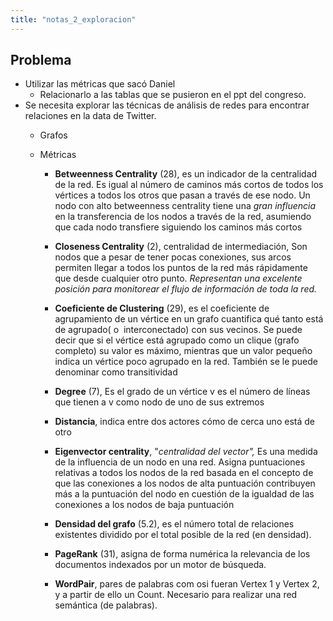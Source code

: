 ```yaml
---
title: "notas_2_exploracion"
---
```


## Problema

-   Utilizar las métricas que sacó Daniel
    -   Relacionarlo a las tablas que se pusieron en el ppt del congreso.

-   Se necesita explorar las técnicas de análisis de redes para encontrar relaciones en la data de Twitter.
    -   Grafos

    -   Métricas

        -   **Betweenness Centrality** (28), es un indicador de la centralidad de la red. Es igual al número de caminos más cortos de todos los vértices a todos los otros que pasan a través de ese nodo. Un nodo con alto betweenness centrality tiene una *gran influencia* en la transferencia de los nodos a través de la red, asumiendo que cada nodo transfiere siguiendo los caminos más cortos

        -   **Closeness Centrality** (2), centralidad de intermediación, Son nodos que a pesar de tener pocas conexiones, sus arcos permiten llegar a todos los puntos de la red más rápidamente que desde cualquier otro punto. *Representan una excelente posición para monitorear el flujo de información de toda la red.*

        -   **Coeficiente de Clustering** (29), es el coeficiente de agrupamiento de un vértice en un grafo cuantifica qué tanto está de agrupado( o  interconectado) con sus vecinos. Se puede decir que si el vértice está agrupado como un clique (grafo completo) su valor es máximo, mientras que un valor pequeño indica un vértice poco agrupado en la red. También se le puede denominar como transitividad

        -   **Degree** (7), Es el grado de un vértice v es el número de líneas que tienen a v como nodo de uno de sus extremos

        -   **Distancia**, indica entre dos actores cómo de cerca uno está de otro

        -   **Eigenvector centrality**, \"*centralidad del vector\",* Es una medida de la influencia de un nodo en una red. Asigna puntuaciones relativas a todos los nodos de la red basada en el concepto de que las conexiones a los nodos de alta puntuación contribuyen más a la puntuación del nodo en cuestión de la igualdad de las conexiones a los nodos de baja puntuación

        -   **Densidad del grafo** (5.2), es el número total de relaciones existentes dividido por el total posible de la red (en densidad).

        -   **PageRank** (31), asigna de forma numérica la relevancia de los documentos indexados por un motor de búsqueda.

        -   **WordPair**, pares de palabras com osi fueran Vertex 1 y Vertex 2, y a partir de ello un Count. Necesario para realizar una red semántica (de palabras).
